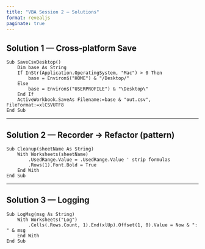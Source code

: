 ```yaml
---
title: "VBA Session 2 — Solutions"
format: revealjs
paginate: true
---
```


## Solution 1 — Cross‑platform Save

```vba
Sub SaveCsvDesktop()
    Dim base As String
    If InStr(Application.OperatingSystem, "Mac") > 0 Then
        base = Environ$("HOME") & "/Desktop/"
    Else
        base = Environ$("USERPROFILE") & "\Desktop\"
    End If
    ActiveWorkbook.SaveAs Filename:=base & "out.csv", FileFormat:=xlCSVUTF8
End Sub
```

---

## Solution 2 — Recorder → Refactor (pattern)

```vba
Sub Cleanup(sheetName As String)
    With Worksheets(sheetName)
        .UsedRange.Value = .UsedRange.Value ' strip formulas
        .Rows(1).Font.Bold = True
    End With
End Sub
```

---

## Solution 3 — Logging

```vba
Sub LogMsg(msg As String)
    With Worksheets("Log")
        .Cells(.Rows.Count, 1).End(xlUp).Offset(1, 0).Value = Now & ": " & msg
    End With
End Sub
```
